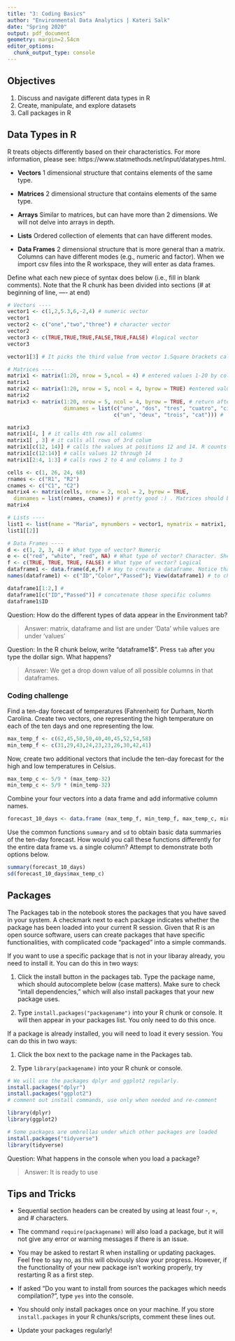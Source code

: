 ```yaml
---
title: "3: Coding Basics"
author: "Environmental Data Analytics | Kateri Salk"
date: "Spring 2020"
output: pdf_document
geometry: margin=2.54cm
editor_options: 
  chunk_output_type: console
---
```


## Objectives
1. Discuss and navigate different data types in R
2. Create, manipulate, and explore datasets
3. Call packages in R

## Data Types in R
R treats objects differently based on their characteristics. For more information, please see: https://www.statmethods.net/input/datatypes.html. 

* **Vectors** 1 dimensional structure that contains elements of the same type.

* **Matrices** 2 dimensional structure that contains elements of the same type.

* **Arrays** Similar to matrices, but can have more than 2 dimensions. We will not delve into arrays in depth.

* **Lists** Ordered collection of elements that can have different modes.

* **Data Frames** 2 dimensional structure that is more general than a matrix. Columns can have different modes (e.g., numeric and factor). When we import csv files into the R workspace, they will enter as data frames.

Define what each new piece of syntax does below (i.e., fill in blank comments). Note that the R chunk has been divided into sections (# at beginning of line, ---- at end)
```r
# Vectors ----  
vector1 <- c(1,2,5.3,6,-2,4) # numeric vector
vector1
vector2 <- c("one","two","three") # character vector
vector2
vector3 <- c(TRUE,TRUE,TRUE,FALSE,TRUE,FALSE) #logical vector
vector3

vector1[3] # It picks the third value from vector 1.Square brackets call 'matrix subsetting'.

# Matrices ----
matrix1 <- matrix(1:20, nrow = 5,ncol = 4) # entered values 1-20 by column (vertically)
matrix1
matrix2 <- matrix(1:20, nrow = 5, ncol = 4, byrow = TRUE) #entered values 1-20 by row (horizontally)
matrix2
matrix3 <- matrix(1:20, nrow = 5, ncol = 4, byrow = TRUE, # return after comma continues the line
                  dimnames = list(c("uno", "dos", "tres", "cuatro", "cinco"), 
                                  c("un", "deux", "trois", "cat"))) #

matrix3
matrix1[4, ] # it calls 4th row all columns
matrix1[ , 3] # it calls all rows of 3rd colum
matrix1[c(12, 14)] # calls the values at positions 12 and 14. R counts vertically. Specifying specific objects in matrix.
matrix1[c(12:14)] # calls values 12 through 14
matrix1[2:4, 1:3] # calls rows 2 to 4 and columns 1 to 3

cells <- c(1, 26, 24, 68)
rnames <- c("R1", "R2")
cnames <- c("C1", "C2") 
matrix4 <- matrix(cells, nrow = 2, ncol = 2, byrow = TRUE,
  dimnames = list(rnames, cnames)) # pretty good :) . Matrices should be of one type of values.
matrix4

# Lists ---- 
list1 <- list(name = "Maria", mynumbers = vector1, mymatrix = matrix1, age = 5.3); list1 # semicolon allows us to use one keystroke to run both the codes. List allows us to store different types of values and different sizes.
list1[[2]]

# Data Frames ----
d <- c(1, 2, 3, 4) # What type of vector? Numeric
e <- c("red", "white", "red", NA) # What type of vector? Character. She added 'NA' to match the number of rows/columns. If you look at the dataframe window it changed to factor type of column
f <- c(TRUE, TRUE, TRUE, FALSE) # What type of vector? Logical 
dataframe1 <- data.frame(d,e,f) # Way to create a dataframe. Notice that in the 'Environment' window, dataframe, list and matrix are under 'data' and values are under 'values'
names(dataframe1) <- c("ID","Color","Passed"); View(dataframe1) # to change column headers

dataframe1[1:2,] # 
dataframe1[c("ID","Passed")] # concatenate those specific columns
dataframe1$ID

```
Question: How do the different types of data appear in the Environment tab?

> Answer: matrix, dataframe and list are under 'Data' while values are under 'values'

Question: In the R chunk below, write "dataframe1$". Press `tab` after you type the dollar sign. What happens?

> Answer: We get a drop down value of all possible columns in that dataframes.

### Coding challenge

Find a ten-day forecast of temperatures (Fahrenheit) for Durham, North Carolina. Create two vectors, one representing the high temperature on each of the ten days and one representing the low.

```r
max_temp_f <- c(62,45,50,50,40,40,45,52,54,58)
min_temp_f <- c(31,29,43,24,23,23,26,30,42,41)
```

Now, create two additional vectors that include the ten-day forecast for the high and low temperatures in Celsius.

```r
max_temp_c <- 5/9 * (max_temp-32)
min_temp_c <- 5/9 * (min_temp-32)
```

Combine your four vectors into a data frame and add informative column names.

```r
forecast_10_days <- data.frame (max_temp_f, min_temp_f, max_temp_c, min_temp_c)
```

Use the common functions `summary` and `sd` to obtain basic data summaries of the ten-day forecast. How would you call these functions differently for the entire data frame vs. a single column? Attempt to demonstrate both options below.

```r
summary(forecast_10_days)
sd(forecast_10_days$max_temp_c)
```


## Packages

The Packages tab in the notebook stores the packages that you have saved in your system. A checkmark next to each package indicates whether the package has been loaded into your current R session. Given that R is an open source software, users can create packages that have specific functionalities, with complicated code "packaged" into a simple commands.

If you want to use a specific package that is not in your libaray already, you need to install it. You can do this in two ways: 

1. Click the install button in the packages tab. Type the package name, which should autocomplete below (case matters). Make sure to check "intall dependencies," which will also install packages that your new package uses. 

2. Type `install.packages("packagename")` into your R chunk or console. It will then appear in your packages list. You only need to do this once. 

If a package is already installed, you will need to load it every session. You can do this in two ways: 

1. Click the box next to the package name in the Packages tab. 

2. Type `library(packagename)` into your R chunk or console.


```r
# We will use the packages dplyr and ggplot2 regularly. 
install.packages("dplyr") 
install.packages("ggplot2")
# comment out install commands, use only when needed and re-comment

library(dplyr)
library(ggplot2)

# Some packages are umbrellas under which other packages are loaded
install.packages("tidyverse")
library(tidyverse)
```

Question: What happens in the console when you load a package?

> Answer: It is ready to use


## Tips and Tricks

* Sequential section headers can be created by using at least four -, =, and # characters.

* The command `require(packagename)` will also load a package, but it will not give any error or warning messages if there is an issue.

* You may be asked to restart R when installing or updating packages. Feel free to say no, as this will obviously slow your progress. However, if the functionality of your new package isn't working properly, try restarting R as a first step. 

* If asked "Do you want to install from sources the packages which needs compilation?", type `yes` into the console. 

* You should only install packages once on your machine. If you store `install.packages` in your R chunks/scripts, comment these lines out. 

* Update your packages regularly! 
